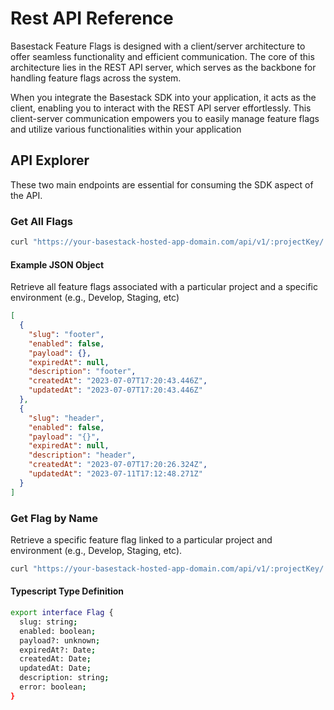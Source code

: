 # Rest API Reference

Basestack Feature Flags is designed with a client/server architecture to offer seamless functionality and efficient communication. The core of this architecture lies in the REST API server, which serves as the backbone for handling feature flags across the system.

When you integrate the Basestack SDK into your application, it acts as the client, enabling you to interact with the REST API server effortlessly. This client-server communication empowers you to easily manage feature flags and utilize various functionalities within your application

## API Explorer

These two main endpoints are essential for consuming the SDK aspect of the API.

### Get All Flags

```sh copy
curl "https://your-basestack-hosted-app-domain.com/api/v1/:projectKey/:envKey/flags"
```

#### Example JSON Object

Retrieve all feature flags associated with a particular project and a specific environment (e.g., Develop, Staging, etc)

```json copy
[
  {
    "slug": "footer",
    "enabled": false,
    "payload": {},
    "expiredAt": null,
    "description": "footer",
    "createdAt": "2023-07-07T17:20:43.446Z",
    "updatedAt": "2023-07-07T17:20:43.446Z"
  },
  {
    "slug": "header",
    "enabled": false,
    "payload": "{}",
    "expiredAt": null,
    "description": "header",
    "createdAt": "2023-07-07T17:20:26.324Z",
    "updatedAt": "2023-07-11T17:12:48.271Z"
  }
]
```

### Get Flag by Name

Retrieve a specific feature flag linked to a particular project and environment (e.g., Develop, Staging, etc).

```sh copy
curl "https://your-basestack-hosted-app-domain.com/api/v1/:projectKey/:envKey/flags/:name"
```

#### Typescript Type Definition

```sh copy
export interface Flag {
  slug: string;
  enabled: boolean;
  payload?: unknown;
  expiredAt?: Date;
  createdAt: Date;
  updatedAt: Date;
  description: string;
  error: boolean;
}
```
